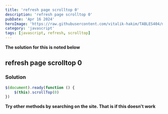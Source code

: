 ```yaml
---
title: 'refresh page scrolltop 0'
description: 'refresh page scrolltop 0'
pubDate: 'Apr 16 2024'
heroImage: 'https://raw.githubusercontent.com/vitalik-hakim/TABLES404/main/error_b/JavaScript.png'
category: 'javascript'
tags: [javascript, refresh, scrolltop]
---
```


**The solution for this is noted below**

## refresh page scrolltop 0

### Solution

```javascript
$(document).ready(function () {
	$(this).scrollTop(0)
})
```

**Try other methods by searching on the site. That is if this doesn't work**
